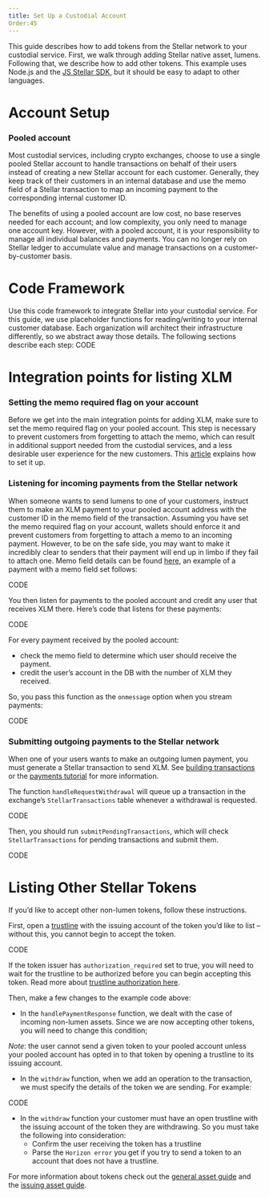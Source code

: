 ```yaml
---
title: Set Up a Custodial Account
Order:45
---
```


This guide describes how to add tokens from the Stellar network to your custodial service. First, we walk through adding Stellar native asset, lumens. Following that, we describe how to add other tokens. This example uses Node.js and the [JS Stellar SDK](https://github.com/stellar/js-stellar-sdk), but it should be easy to adapt to other languages.

# Account Setup
### Pooled account 
Most custodial services, including crypto exchanges, choose to use a single pooled Stellar account to handle transactions on behalf of their users instead of creating a new Stellar account for each customer. Generally, they keep track of their customers in an internal database and use the memo field of a Stellar transaction to map an incoming payment to the corresponding internal customer ID.

The benefits of using a pooled account are low cost, no base reserves needed for each account; and low complexity, you only need to manage one account key. However, with a pooled account, it is your responsibility to manage all individual balances and payments. You can no longer rely on Stellar ledger to accumulate value and manage transactions on a customer-by-customer basis.


# Code Framework
Use this code framework to integrate Stellar into your custodial service. For this guide, we use placeholder functions for reading/writing to your internal customer database. Each organization will architect their infrastructure differently, so we abstract away those details. The following sections describe each step:
CODE
  
# Integration points for listing XLM
### Setting the memo required flag on your account

Before we get into the main integration points for adding XLM, make sure to set the memo required flag on your pooled account. This step is necessary to prevent customers from forgetting to attach the memo, which can result in additional support needed from the custodial services, and a less desirable user experience for the new customers. This [article](https://www.stellar.org/developers-blog/fixing-memo-less-payments?locale=en) explains how to set it up.

### Listening for incoming payments from the Stellar network
When someone wants to send lumens to one of your customers, instruct them to make an XLM payment to your pooled account address with the customer ID in the memo field of the transaction. Assuming you have set the memo required flag on your account, wallets should enforce it and prevent customers from forgetting to attach a memo to an incoming payment. However, to be on the safe side, you may want to make it incredibly clear to senders that their payment will end up in limbo if they fail to attach one. Memo field details can be found [here](https://developers.stellar.org/docs/glossary/transactions/#memo), an example of a payment with a memo field set follows:

CODE

You then listen for payments to the pooled account and credit any user that receives XLM there. Here’s code that listens for these payments:

CODE

For every payment received by the pooled account:
* check the memo field to determine which user should receive the payment.
* credit the user’s account in the DB with the number of XLM they received.

So, you pass this function as the `onmessage` option when you stream payments:

CODE

### Submitting outgoing payments to the Stellar network
When one of your users wants to make an outgoing lumen payment, you must generate a Stellar transaction to send XLM. See [building transactions](https://www.stellar.org/developers/js-stellar-base/reference/building-transactions.html) or the [payments tutorial](https://developers.stellar.org/docs/tutorials/send-and-receive-payments/#send-a-payment) for more information.

The function `handleRequestWithdrawal` will queue up a transaction in the exchange’s `StellarTransactions` table whenever a withdrawal is requested.

CODE

Then, you should run `submitPendingTransactions`, which will check `StellarTransactions` for pending transactions and submit them.

CODE

# Listing Other Stellar Tokens
If you’d like to accept other non-lumen tokens, follow these instructions.

First, open a [trustline](https://developers.stellar.org/docs/start/list-of-operations/#change-trust) with the issuing account of the token you’d like to list – without this, you cannot begin to accept the token.

CODE

If the token issuer has `authorization_required` set to true, you will need to wait for the trustline to be authorized before you can begin accepting this token. Read more about [trustline authorization here](https://developers.stellar.org/docs/issuing-assets/control-asset-access/).

Then, make a few changes to the example code above:

* In the `handlePaymentResponse` function, we dealt with the case of incoming non-lumen assets. Since we are now accepting other tokens, you will need to change this condition; 

*Note*: the user cannot send a given token to your pooled account unless your pooled account has opted in to that token by opening a trustline to its issuing account.
* In the `withdraw` function, when we add an operation to the transaction, we must specify the details of the token we are sending. For example:

CODE

* In the `withdraw` function your customer must have an open trustline with the issuing account of the token they are withdrawing. So you must take the following into consideration:
   - Confirm the user receiving the token has a trustline
   - Parse the `Horizon error` you get if you try to send a token to an account that does not have a trustline.

For more information about tokens check out the [general asset guide](https://www.stellar.org/developers/guides/concepts/assets.html) and the [issuing asset guide](https://developers.stellar.org/docs/issuing-assets/).
